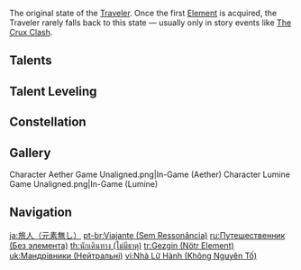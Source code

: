 {{Traveler Infobox
|element     = Unaligned
|order       = 0
|releaseDate = 2020-09-28
}}
The original state of the [[Traveler]]. Once the first [[Element]] is acquired, the Traveler rarely falls back to this state &mdash; usually only in story events like [[The Crux Clash (Quest)|The Crux Clash]].

==Talents==
{{Talent Table|Traveler (Unaligned)}}

==Talent Leveling==
{{Talent Upgrade|Mondstadt}}

==Constellation==
{{Description|The Traveler's constellation cannot be accessed.}}

==Gallery==
<gallery>
Character Aether Game Unaligned.png|In-Game (Aether)
Character Lumine Game Unaligned.png|In-Game (Lumine)
</gallery>

==Navigation==
{{Traveler Navbox}}

[[ja:旅人（元素無し）]]
[[pt-br:Viajante (Sem Ressonância)]]
[[ru:Путешественник (Без элемента)]]
[[th:นักเดินทาง (ไม่มีธาตุ)]]
[[tr:Gezgin (Nötr Element)]]
[[uk:Мандрівники (Нейтральні)]]
[[vi:Nhà Lữ Hành (Không Nguyên Tố)]]